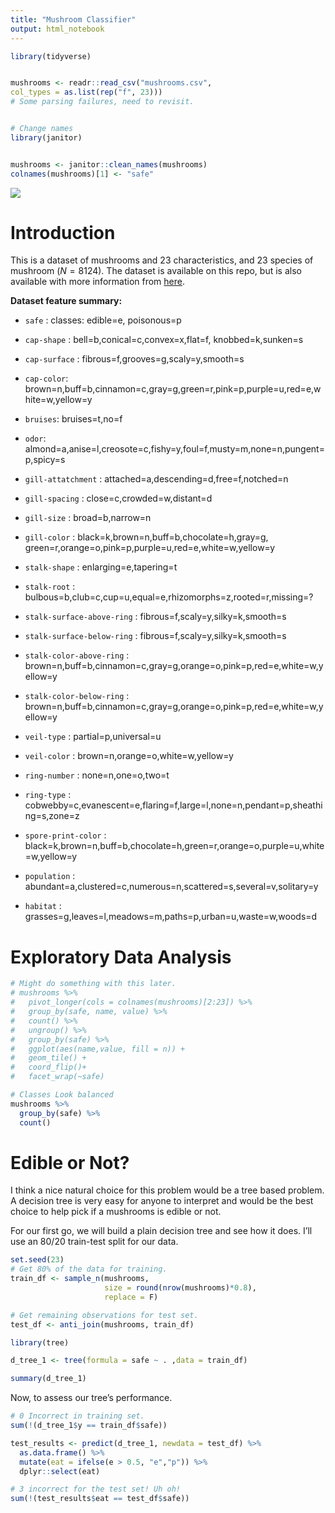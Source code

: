 ```yaml
---
title: "Mushroom Classifier"
output: html_notebook
---
```


```r
library(tidyverse)


mushrooms <- readr::read_csv("mushrooms.csv", 
col_types = as.list(rep("f", 23)))
# Some parsing failures, need to revisit. 


# Change names
library(janitor)


mushrooms <- janitor::clean_names(mushrooms)
colnames(mushrooms)[1] <- "safe"
```


![](https://external-content.duckduckgo.com/iu/?u=https%3A%2F%2Fblog.kitchenwarehouse.com.au%2Fwp-content%2Fuploads%2FDifferent-Types-of-Mushrooms.jpg&f=1&nofb=1)

# Introduction

This is a dataset of mushrooms and 23 characteristics, and 23 species of mushroom ($N=8124$). The dataset is available on this repo, but is also available with more information from [here](https://www.kaggle.com/uciml/mushroom-classification/data).

**Dataset feature summary:**

- `safe` : classes: edible=e, poisonous=p

- `cap-shape` :  bell=b,conical=c,convex=x,flat=f, knobbed=k,sunken=s

- `cap-surface` : fibrous=f,grooves=g,scaly=y,smooth=s 

- `cap-color`: brown=n,buff=b,cinnamon=c,gray=g,green=r,pink=p,purple=u,red=e,white=w,yellow=y

- `bruises`: bruises=t,no=f

- `odor`:  almond=a,anise=l,creosote=c,fishy=y,foul=f,musty=m,none=n,pungent=p,spicy=s

- `gill-attatchment` : attached=a,descending=d,free=f,notched=n

- `gill-spacing` : close=c,crowded=w,distant=d

- `gill-size` : broad=b,narrow=n

- `gill-color` : black=k,brown=n,buff=b,chocolate=h,gray=g, green=r,orange=o,pink=p,purple=u,red=e,white=w,yellow=y

- `stalk-shape` : enlarging=e,tapering=t

- `stalk-root` : bulbous=b,club=c,cup=u,equal=e,rhizomorphs=z,rooted=r,missing=?

- `stalk-surface-above-ring` : fibrous=f,scaly=y,silky=k,smooth=s

- `stalk-surface-below-ring` : fibrous=f,scaly=y,silky=k,smooth=s

- `stalk-color-above-ring` : brown=n,buff=b,cinnamon=c,gray=g,orange=o,pink=p,red=e,white=w,yellow=y

- `stalk-color-below-ring` : brown=n,buff=b,cinnamon=c,gray=g,orange=o,pink=p,red=e,white=w,yellow=y

- `veil-type` : partial=p,universal=u

- `veil-color` : brown=n,orange=o,white=w,yellow=y

- `ring-number` : none=n,one=o,two=t

- `ring-type` : cobwebby=c,evanescent=e,flaring=f,large=l,none=n,pendant=p,sheathing=s,zone=z

- `spore-print-color` : black=k,brown=n,buff=b,chocolate=h,green=r,orange=o,purple=u,white=w,yellow=y

- `population` : abundant=a,clustered=c,numerous=n,scattered=s,several=v,solitary=y

- `habitat` : grasses=g,leaves=l,meadows=m,paths=p,urban=u,waste=w,woods=d

# Exploratory Data Analysis



```r
# Might do something with this later.
# mushrooms %>%
#   pivot_longer(cols = colnames(mushrooms)[2:23]) %>%
#   group_by(safe, name, value) %>%
#   count() %>%
#   ungroup() %>%
#   group_by(safe) %>%
#   ggplot(aes(name,value, fill = n)) +
#   geom_tile() +
#   coord_flip()+
#   facet_wrap(~safe)

# Classes Look balanced
mushrooms %>% 
  group_by(safe) %>% 
  count()
```


# Edible or Not?

I think a nice natural choice for this problem would be a tree based problem. A decision tree is very easy for anyone to interpret and would be the best choice to help pick if a mushrooms is edible or not. 

For our first go, we will build a plain decision tree and see how it does. I'll use an 80/20 train-test split for our data.

```r
set.seed(23)
# Get 80% of the data for training.
train_df <- sample_n(mushrooms,
                     size = round(nrow(mushrooms)*0.8),
                     replace = F)

# Get remaining observations for test set.
test_df <- anti_join(mushrooms, train_df)
```


```r
library(tree)

d_tree_1 <- tree(formula = safe ~ . ,data = train_df)

summary(d_tree_1)
```

Now, to assess our tree's performance.

```r
# 0 Incorrect in training set.
sum(!(d_tree_1$y == train_df$safe))

test_results <- predict(d_tree_1, newdata = test_df) %>% 
  as.data.frame() %>% 
  mutate(eat = ifelse(e > 0.5, "e","p")) %>% 
  dplyr::select(eat)

# 3 incorrect for the test set! Uh oh!
sum(!(test_results$eat == test_df$safe))
```

```r


```


